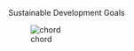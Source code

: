 Sustainable Development Goals





![chord](https://github.com/vincentmanz/chord_graph_SDGs/blob/master/chord_v1.png)
